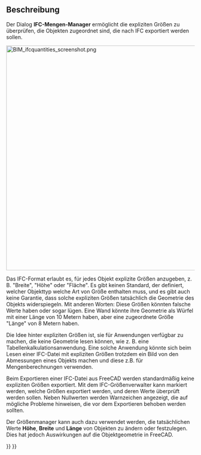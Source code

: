 <languages/>

{{Docnav/de
|[[BIM_IfcElements/de|IfcElemente]]
|[[BIM_IfcProperties/de|IfcEigenschaften]]
|[[BIM_Workbench/de|BIM]]
|IconL=BIM_IfcElements.svg
|IconR=BIM_IfcProperties.svg
|IconC=Workbench_BIM.svg
}}

{{GuiCommand/de
|Name=BIM IfcQuantities
|Name/de=BIM IfcMengen
|MenuLocation=Verwalten → IFC-Mengen verwalten
|Workbenches=[[BIM_Workbench/de|BIM]]
}}

<span id="Description"></span>
==Beschreibung==

Der Dialog '''IFC-Mengen-Manager''' ermöglicht die expliziten Größen zu überprüfen, die Objekten zugeordnet sind, die nach IFC exportiert werden sollen.

[[Image:BIM_ifcquantities_screenshot.png|600px]]
{{Caption|IFC-Mengen-Manager}}

Das IFC-Format erlaubt es, für jedes Objekt explizite Größen anzugeben, z. B. "Breite", "Höhe" oder "Fläche". Es gibt keinen Standard, der definiert, welcher Objekttyp welche Art von Größe enthalten muss, und es gibt auch keine Garantie, dass solche expliziten Größen tatsächlich die Geometrie des Objekts widerspiegeln. Mit anderen Worten: Diese Größen könnten falsche Werte haben oder sogar lügen. Eine Wand könnte ihre Geometrie als Würfel mit einer Länge von 10 Metern haben, aber eine zugeordnete Größe "Länge"  von 8 Metern haben.

Die Idee hinter expliziten Größen ist, sie für Anwendungen verfügbar zu machen, die keine Geometrie lesen können, wie z. B. eine Tabellenkalkulationsanwendung. Eine solche Anwendung könnte sich beim Lesen einer IFC-Datei mit expliziten Größen trotzdem ein Bild von den Abmessungen eines Objekts machen und diese z.B. für Mengenberechnungen verwenden.

Beim Exportieren einer IFC-Datei aus FreeCAD werden standardmäßig keine expliziten Größen exportiert. Mit dem IFC-Größenverwalter kann markiert werden, welche Größen exportiert werden, und deren Werte überprüft werden sollen. Neben Nullwerten werden Warnzeichen angezeigt, die auf mögliche Probleme hinweisen, die vor dem Exportieren behoben werden sollten.

Der Größenmanager kann auch dazu verwendet werden, die tatsächlichen Werte '''Höhe''', '''Breite''' und '''Länge''' von Objekten zu ändern oder festzulegen. Dies hat jedoch Auswirkungen auf die Objektgeometrie in FreeCAD.


{{Docnav/de
|[[BIM_IfcElements/de|IfcElemente]]
|[[BIM_IfcProperties/de|IfcEigenschaften]]
|[[BIM_Workbench/de|BIM]]
|IconL=BIM_IfcElements.svg
|IconR=BIM_IfcProperties.svg
|IconC=Workbench_BIM.svg
}}

{{BIM_Tools_navi{{#translation:}}}}
{{Userdocnavi{{#translation:}}}}